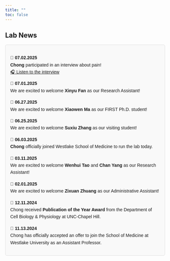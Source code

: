 ```yaml
---
title: ""
toc: false
---
```


```{=html}
<style>
  footer {
    position: fixed;
    bottom: -50px;
    left: 0;
    width: 100%; /* Ensure the footer spans the entire page */
    background-color: black;
    text-align: left;
    padding: 10px 0;
    color: white;
    font-size: 14px;
    border-top: 1px solid rgba(0, 0, 0, 0.1);
    transition: transform 0.5s ease-in-out;
  }

  body {
    margin: 0; /* Remove any default margin that might interfere */
  }

  footer.show {
    transform: translateY(-50px); /* Bring footer into view */
  }
</style>
```

```{=html}
<script>
  document.addEventListener("scroll", function () {
    const footer = document.querySelector("footer");
    const scrollHeight = document.documentElement.scrollHeight;
    const scrollPosition = window.innerHeight + window.scrollY;

    // Check if the user has scrolled to the bottom
    if (scrollPosition >= scrollHeight) {
      footer.classList.add("show");
    } else {
      footer.classList.remove("show");
    }
  });
</script>
```

<footer>Chen Lab \| Westlake © 2025 Hangzhou, Zhejiang Province, China</footer>

## Lab News

:::: {style="font-family: Arial, sans-serif; line-height: 1.6;"}
::: {style="border: 1px solid #ddd; padding: 15px; border-radius: 5px; background-color: #f9f9f9; margin-bottom: 10px;"}
**📅 07.02.2025**\
**Chong** participated in an interview about pain!\
[🎧 Listen to the interview](https://www.xiaoyuzhoufm.com/episode/6867a1ef93fd2d72b8867edc?s=eyJ1IjogIjYwMWMxNWIzZTBmNWU3MjNiYmEwZDI3YiJ9)

**📅 07.01.2025**\
We are excited to welcome **Xinyu Fan** as our Research Assistant! <br> <!-- Adds a safe blank line -->

**📅 06.27.2025**\
We are excited to welcome **Xiaowen Ma** as our FIRST Ph.D. student! <br> <!-- Adds a safe blank line -->

**📅 06.25.2025**\
We are excited to welcome **Suxiu Zhang** as our visiting student! <br> <!-- Adds a safe blank line --> 

**📅 06.03.2025**\
**Chong** officially joined Westlake School of Medicine to run the lab today. <br> <!-- Adds a safe blank line --> 

**📅 03.11.2025**\
We are excited to welcome **Wenhui Tao** and **Chan Yang** as our Research Assistant! <br> <!-- Adds a safe blank line --> 

**📅 02.01.2025**\
We are excited to welcome **Zixuan Zhuang** as our Administrative Assistant! <br> <!-- Adds a safe blank line --> 

**📅 12.11.2024**\
Chong received **Publication of the Year Award** from the Department of Cell Biology & Physiology at UNC-Chapel Hill. <br> 

**📅 11.13.2024**\
Chong has officially accepted an offer to join the School of Medicine at Westlake University as an Assistant Professor.
:::
::::
